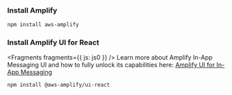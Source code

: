 <!-- TODO What should be done with this page for non-react frameworks -->

### Install Amplify

```bash
npm install aws-amplify
```

### Install Amplify UI for React


<Fragments fragments={{ js: js0 }} />
<Callout>
  Learn more about Amplify In-App Messaging UI and how to fully unlock its
  capabilities here: [Amplify UI for In-App
  Messaging](https://ui.docs.amplify.aws/react/connected-components/in-app-messaging)
</Callout>

```bash
npm install @aws-amplify/ui-react
```

